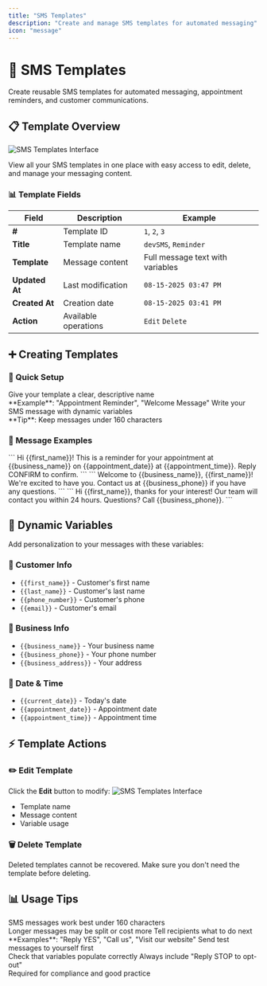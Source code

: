 ```yaml
---
title: "SMS Templates"
description: "Create and manage SMS templates for automated messaging"
icon: "message"
---
```


# 📱 SMS Templates

Create reusable SMS templates for automated messaging, appointment reminders, and customer communications.

## 📋 Template Overview

<img
  src="/images/manage/sms-template/overview.png"
  alt="SMS Templates Interface"
  className="rounded-lg border"
/>

View all your SMS templates in one place with easy access to edit, delete, and manage your messaging content.

### 📊 Template Fields

| Field | Description | Example |
|-------|-------------|---------|
| **#** | Template ID | `1`, `2`, `3` |
| **Title** | Template name | `devSMS`, `Reminder` |
| **Template** | Message content | Full message text with variables |
| **Updated At** | Last modification | `08-15-2025 03:47 PM` |
| **Created At** | Creation date | `08-15-2025 03:41 PM` |
| **Action** | Available operations | `Edit` `Delete` |

## ➕ Creating Templates

### 🎯 Quick Setup

<CardGroup cols={2}>
  <Card title="Template Name" icon="tag">
    Give your template a clear, descriptive name
    <br />**Example**: "Appointment Reminder", "Welcome Message"
  </Card>
  
  <Card title="Message Content" icon="pencil">
    Write your SMS message with dynamic variables
    <br />**Tip**: Keep messages under 160 characters
  </Card>
</CardGroup>

### 💬 Message Examples

<Tabs>
  <Tab title="Appointment Reminder">
    ```
    Hi {{first_name}}! This is a reminder for your appointment 
    at {{business_name}} on {{appointment_date}} at 
    {{appointment_time}}. Reply CONFIRM to confirm.
    ```
  </Tab>
  
  <Tab title="Welcome Message">
    ```
    Welcome to {{business_name}}, {{first_name}}! 
    We're excited to have you. Contact us at {{business_phone}} 
    if you have any questions.
    ```
  </Tab>
  
  <Tab title="Follow-up">
    ```
    Hi {{first_name}}, thanks for your interest! 
    Our team will contact you within 24 hours. 
    Questions? Call {{business_phone}}.
    ```
  </Tab>
</Tabs>

## 🔧 Dynamic Variables

Add personalization to your messages with these variables:

### 👤 Customer Info
- `{{first_name}}` - Customer's first name
- `{{last_name}}` - Customer's last name  
- `{{phone_number}}` - Customer's phone
- `{{email}}` - Customer's email

### 🏢 Business Info
- `{{business_name}}` - Your business name
- `{{business_phone}}` - Your phone number
- `{{business_address}}` - Your address

### 📅 Date & Time
- `{{current_date}}` - Today's date
- `{{appointment_date}}` - Appointment date
- `{{appointment_time}}` - Appointment time

## ⚡ Template Actions

### ✏️ Edit Template
Click the **Edit** button to modify:
<img
  src="/images/manage/sms-template/edit.png"
  alt="SMS Templates Interface"
  className="rounded-lg border"
/>
- Template name
- Message content
- Variable usage

### 🗑️ Delete Template
<Warning>
Deleted templates cannot be recovered. Make sure you don't need the template before deleting.
</Warning>

## 📊 Usage Tips

<CardGroup cols={2}>
  <Card title="Keep It Short" icon="clock">
    SMS messages work best under 160 characters
    <br />Longer messages may be split or cost more
  </Card>
  
  <Card title="Clear Call-to-Action" icon="hand-pointer">
    Tell recipients what to do next
    <br />**Examples**: "Reply YES", "Call us", "Visit our website"
  </Card>
  
  <Card title="Test Your Messages" icon="flask">
    Send test messages to yourself first
    <br />Check that variables populate correctly
  </Card>
  <Card title="Include Opt-out" icon="circle-x">
    Always include "Reply STOP to opt-out"
    <br />Required for compliance and good practice
  </Card>
</CardGroup>

 